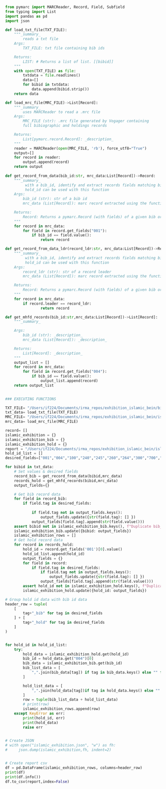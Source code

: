 ```python
from pymarc import MARCReader, Record, Field, Subfield
from typing import List
import pandas as pd
import json

def load_txt_file(TXT_FILE):
    """_summary_
        reads a txt file
    Args:
        TXT_FILE: txt file containing bib ids

    Returns:
        LIST: # Returns a list of list. [[bibid]]
    """
    with open(TXT_FILE) as file:
        txtdata = file.readlines()
        data=[]
        for bibid in txtdata:
            data.append(bibid.strip())
    return data

def load_mrc_file(MRC_FILE)->List[Record]: 
    """_summary_
        uses MARCReader to read a .mrc file
    Args:
        MRC_FILE (str): .mrc file generated by Vogager containing 
        full bibiographic and holdings records

    Returns:
        List[pymarc.record.Record]: _description_
    """
    reader = MARCReader(open(MRC_FILE, 'rb'), force_utf8="True")
    output=[]
    for record in reader:
        output.append(record)
    return output
   
def get_record_from_data(bib_id:str, mrc_data:List[Record])->Record:
    """_summary_
         with a bib_id, identify and extract records fields matching bib_id in the mrc_list.
         hold_id can be used with this function
    Args:
        bib_id (str): str of a bib id
        mrc_data (List[Record]): marc record extracted using the function load_mrc_file

    Returns:
        Record: Returns a pymarc.Record (with fields) of a given bib or hold id
    """
    for record in mrc_data:
        for field in record.get_fields("001"):
            if bib_id == field.value():
                return record

def get_record_from_data_ldr(record_ldr:str, mrc_data:List[Record])->Record:
    """_summary_
         with a bib_id, identify and extract records fields matching bib_id in the mrc_list.
         hold_id can be used with this function
    Args:
        record_ldr (str): str of a record leader
        mrc_data (List[Record]): marc record extracted using the function load_mrc_file

    Returns:
        Record: Returns a pymarc.Record (with fields) of a given bib or hold id
    """
    for record in mrc_data:
        if record.leader == record_ldr:
                return record

def get_mhfd_records(bib_id:str,mrc_data:List[Record])->List[Record]:
    """_summary_

    Args:
        bib_id (str): _description_
        mrc_data (List[Record]): _description_

    Returns:
        List[Record]: _description_
    """
    output_list = []
    for record in mrc_data:
        for field in record.get_fields("004"):
            if bib_id == field.value():
                output_list.append(record)
    return output_list
            

### EXECUTING FUNCTIONS

TXT_FILE= "/Users/if224/Documents/irma_repos/exhibition_islamic_bein/bib_ids_islamic_exibit.txt"  
txt_data= load_txt_file(TXT_FILE)
MRC_FILE= "/Users/if224/Documents/irma_repos/exhibition_islamic_bein/islamic_exhibition_2024.mrc"
mrc_data= load_mrc_file(MRC_FILE)

record= []
islamic_exhibition = {}
islamic_exhibition_bib = {}
islamic_exhibition_hold = {}
report = "/Users/if224/Documents/irma_repos/exhibition_islamic_bein/islamic_exhibition.csv"
hold_id_list = []
desired_fields=["001","004","100","240","245","260","264","300","700","500","561","852","880"]

for bibid in txt_data:
    # Set values & desired fields
    record_bib = get_record_from_data(bibid,mrc_data)
    records_hold = get_mhfd_records(bibid,mrc_data)
    output_fields={}

    # Get bib record data
    for field in record_bib:
        if field.tag in desired_fields:
        
            if field.tag not in output_fields.keys():
                output_fields.update({str(field.tag): [] })
            output_fields[field.tag].append(str(field.value()))
    assert bibid not in islamic_exhibition_bib.keys(), f"Duplicate bib_ldr({bibid}): \nPRESENT({islamic_exhibition_bib[bibid]}) \nNEW({output_fields})"
    islamic_exhibition_bib.update({bibid: output_fields})
    islamic_exhibition_rows = []
    # Get hold record data
    for record in records_hold:
        hold_id = record.get_fields('001')[0].value()
        hold_id_list.append(hold_id)
        output_fields = {}
        for field in record:
            if field.tag in desired_fields:
                if field.tag not in output_fields.keys():
                    output_fields.update({str(field.tag): [] })
                output_fields[field.tag].append(str(field.value()))
        assert hold_id not in islamic_exhibition_hold.keys(), f"Duplicate hold_ldr({hold_id}): \nPRESENT({islamic_exhibition_hold[hold_id]}) \nNEW({output_fields})"
        islamic_exhibition_hold.update({hold_id: output_fields})

# Group hold id data with bib id data
header_row = tuple(
    [
        tag+"_bib" for tag in desired_fields
    ] + [
        tag+"_hold" for tag in desired_fields
    ]
)


for hold_id in hold_id_list:
    try:
        hold_data = islamic_exhibition_hold.get(hold_id)
        bib_id = hold_data.get("004")[0]
        bib_data = islamic_exhibition_bib.get(bib_id)
        bib_list_data = [
            ",".join(bib_data[tag]) if tag in bib_data.keys() else "" for tag in desired_fields 
        ]

        hold_list_data = [ 
            ",".join(hold_data[tag])if tag in hold_data.keys() else "" for tag in desired_fields 
        ]
        row = tuple(bib_list_data + hold_list_data)
        # print(row)
        islamic_exhibition_rows.append(row)
    except KeyError as err:
        print(hold_id, err)
        print(hold_data)
        raise err
        

# Create JSON
# with open("islamic_exhibition.json", "w") as fh:
#     json.dump(islamic_exhibition,fh, indent=2)


# Create report csv
df = pd.DataFrame(islamic_exhibition_rows, columns=header_row)
print(df)
print(df.info())
df.to_csv(report,index=False)


```